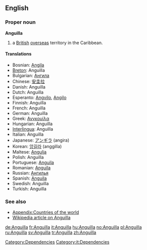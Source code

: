 {{see|anguilla}}
==English==

===Proper noun===
'''Anguilla'''

# a [[British]] [[overseas]] territory in the Caribbean.

====Translations====
* Bosnian: [[Angila]] {{f}}
* [[Breton]]: Anguilla
* Bulgarian: [[Ангила]]
* Chinese: [[安圭拉]]
* Danish: Anguilla
* Dutch: Anguilla
* Esperanto: [[Angvilo]], [[Angilo]]
* Finnish: Anguilla
* French: Anguilla
* German: Anguilla
* Greek: [[Ανγκουίλα]]
* Hungarian: Anguilla
* [[Interlingua]]: Anguilla
* Italian: Anguilla
* Japanese: [[アンギラ]] (angira)
* Korean: [[앙길라]] (anggilla)
* Maltese: [[Angulja]]
* Polish: Anguilla
* Portuguese: [[Anguila]]
* Romanian: [[Anguila]] {{f}}
* Russian: [[Ангилья]]
* Spanish: [[Anguila]]
* Swedish: Anguilla
* Turkish: Anguilla

===See also===

* [[Appendix:Countries of the world]]
* [[w:Anguilla|Wikipedia article on Anguilla]]

[[Category:Dependencies]]
[[Category:it:Dependencies]]

[[de:Anguilla]]
[[fr:Anguilla]]
[[it:Anguilla]]
[[hu:Anguilla]]
[[no:Anguilla]]
[[pl:Anguilla]]
[[ru:Anguilla]]
[[sv:Anguilla]]
[[tr:Anguilla]]
[[zh:Anguilla]]